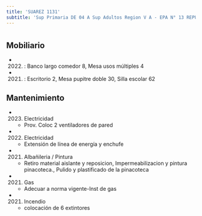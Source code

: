 ```yaml
---
title: 'SUAREZ 1131'
subtitle: 'Sup Primaria DE 04 A Sup Adultos Region V A - EPA N° 13 REPUBLICA DE CHILE - EPC N° 13 REPUBLICA DE CHILE - JIN C (EPCJC 13/04°)'
---
```


#


## Mobiliario

*  (2022) : Banco largo comedor 8, Mesa usos múltiples 4 

*  (2021) : Escritorio 2, Mesa pupitre doble 30, Silla escolar 62 





## Mantenimiento

*  (2023) Electricidad 
    + Prov. Coloc 2 ventiladores de pared

*  (2022) Electricidad 
    + Extensión  de línea de energía y enchufe

*  (2021) Albañileria / Pintura 
    + Retiro material aislante y reposicion, Impermeabilizacion y pintura pinacoteca., Pulido y plastificado de la pinacoteca

*  (2021) Gas 
    + Adecuar a norma vigente-Inst de gas

*  (2021) Incendio 
    + colocación de 6 extintores



